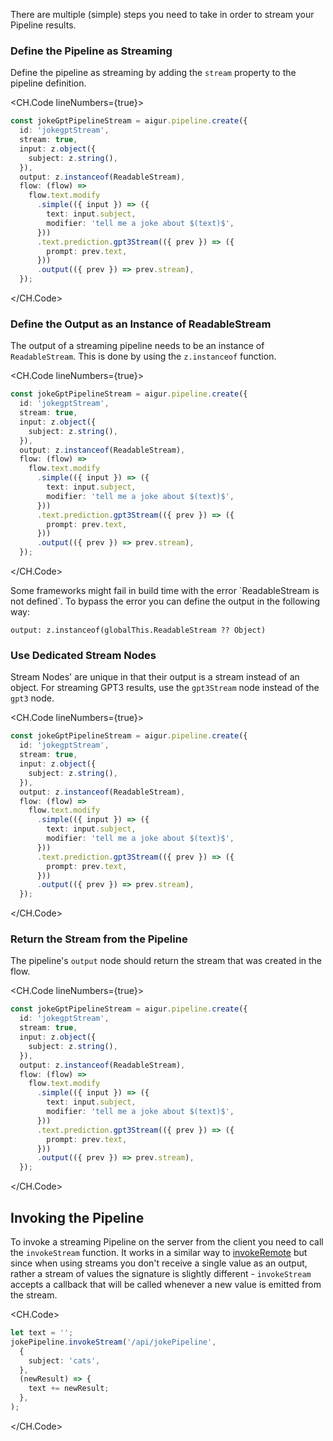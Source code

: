 
There are multiple (simple) steps you need to take in order to stream your Pipeline results.

### Define the Pipeline as Streaming
Define the pipeline as streaming by adding the `stream` property to the pipeline definition.

<CH.Code lineNumbers={true}>
```ts index.ts focus=3 mark=3
const jokeGptPipelineStream = aigur.pipeline.create({
  id: 'jokegptStream',
  stream: true,
  input: z.object({
    subject: z.string(),
  }),
  output: z.instanceof(ReadableStream),
  flow: (flow) =>
    flow.text.modify
      .simple(({ input }) => ({
        text: input.subject,
        modifier: 'tell me a joke about $(text)$',
      }))
      .text.prediction.gpt3Stream(({ prev }) => ({
        prompt: prev.text,
      }))
      .output(({ prev }) => prev.stream),
  });
```
</CH.Code>

### Define the Output as an Instance of ReadableStream

The output of a streaming pipeline needs to be an instance of `ReadableStream`. This is done by using the `z.instanceof` function.

<CH.Code lineNumbers={true}>
```ts index.ts focus=7 mark=7
const jokeGptPipelineStream = aigur.pipeline.create({
  id: 'jokegptStream',
  stream: true,
  input: z.object({
    subject: z.string(),
  }),
  output: z.instanceof(ReadableStream),
  flow: (flow) =>
    flow.text.modify
      .simple(({ input }) => ({
        text: input.subject,
        modifier: 'tell me a joke about $(text)$',
      }))
      .text.prediction.gpt3Stream(({ prev }) => ({
        prompt: prev.text,
      }))
      .output(({ prev }) => prev.stream),
  });
```
</CH.Code>

<Callout>
Some frameworks might fail in build time with the error `ReadableStream is not defined`.
To bypass the error you can define the output in the following way:

`output: z.instanceof(globalThis.ReadableStream ?? Object)`
</Callout>

### Use Dedicated Stream Nodes

Stream Nodes' are unique in that their output is a stream instead of an object.
For streaming GPT3 results, use the `gpt3Stream` node instead of the `gpt3` node.

<CH.Code lineNumbers={true}>
```ts index.ts focus=14 mark=14[24:33]
const jokeGptPipelineStream = aigur.pipeline.create({
  id: 'jokegptStream',
  stream: true,
  input: z.object({
    subject: z.string(),
  }),
  output: z.instanceof(ReadableStream),
  flow: (flow) =>
    flow.text.modify
      .simple(({ input }) => ({
        text: input.subject,
        modifier: 'tell me a joke about $(text)$',
      }))
      .text.prediction.gpt3Stream(({ prev }) => ({
        prompt: prev.text,
      }))
      .output(({ prev }) => prev.stream),
  });
```
</CH.Code>

### Return the Stream from the Pipeline

The pipeline's `output` node should return the stream that was created in the flow.

<CH.Code lineNumbers={true}>
```ts index.ts focus=17 mark=17[29:39]
const jokeGptPipelineStream = aigur.pipeline.create({
  id: 'jokegptStream',
  stream: true,
  input: z.object({
    subject: z.string(),
  }),
  output: z.instanceof(ReadableStream),
  flow: (flow) =>
    flow.text.modify
      .simple(({ input }) => ({
        text: input.subject,
        modifier: 'tell me a joke about $(text)$',
      }))
      .text.prediction.gpt3Stream(({ prev }) => ({
        prompt: prev.text,
      }))
      .output(({ prev }) => prev.stream),
  });
```
</CH.Code>


## Invoking the Pipeline

To invoke a streaming Pipeline on the server from the client you need to call the `invokeStream` function.
It works in a similar way to [invokeRemote](invocation#remote-invocation) but since when using streams you don't receive a single value as an output, rather a stream of values the signature is slightly different - `invokeStream` accepts a callback that will be called whenever a new value is emitted from the stream.

<CH.Code>
```ts
let text = '';
jokePipeline.invokeStream('/api/jokePipeline',
  {
    subject: 'cats',
  },
  (newResult) => {
    text += newResult;
  },
);
```
</CH.Code>
